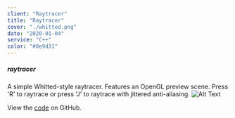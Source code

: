 ```yaml
---
client: "Raytracer"
title: "Raytracer"
cover: "./whitted.png"
date: "2020-01-04"
service: "C++"
color: "#8e9d31"
---
```


##### raytracer

A simple Whitted-style raytracer. Features an OpenGL preview scene. Press 'R' to raytrace or
press 'J' to raytrace with jittered anti-aliasing.
![Alt Text](whitted-small.png "raytracer")


View the [code](http://github.com/sambeebe/whitted-style-raytracer "code") on GitHub.
